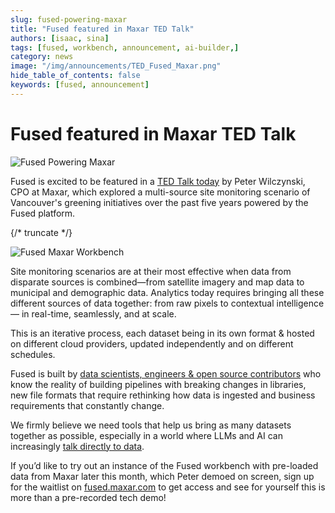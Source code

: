 ```yaml
---
slug: fused-powering-maxar
title: "Fused featured in Maxar TED Talk"
authors: [isaac, sina]
tags: [fused, workbench, announcement, ai-builder,]
category: news
image: "/img/announcements/TED_Fused_Maxar.png"
hide_table_of_contents: false
keywords: [fused, announcement]
---
```


# Fused featured in Maxar TED Talk

![Fused Powering Maxar](/img/announcements/TED_Fused_Maxar.png)

Fused is excited to be featured in a [TED Talk today](https://conferences.ted.com/ted2025/program#day-73697) by Peter Wilczynski, CPO at Maxar, which explored a multi-source site monitoring scenario of Vancouver's greening initiatives over the past five years powered by the Fused platform.

{/* truncate */}

![Fused Maxar Workbench](/img/announcements/fused_maxar_workbench.png)

Site monitoring scenarios are at their most effective when data from disparate sources is combined—from satellite imagery and map data to municipal and demographic data. Analytics today requires bringing all these different sources of data together: from raw pixels to contextual intelligence — in real-time, seamlessly, and at scale.

This is an iterative process, each dataset being in its own format & hosted on different cloud providers, updated independently and on different schedules.

Fused is built by [data scientists, engineers & open source contributors](/blog/why-fused/) who know the reality of building pipelines with breaking changes in libraries, new file formats that require rethinking how data is ingested and business requirements that constantly change.

We firmly believe we need tools that help us bring as many datasets together as possible, especially in a world where LLMs and AI can increasingly [talk directly to data](/blog/announcing-fused-ai-builder/).

If you’d like to try out an instance of the Fused workbench with pre-loaded data from Maxar later this month, which Peter demoed on screen, sign up for the waitlist on [fused.maxar.com](https://fused.maxar.com/) to get access and see for yourself this is more than a pre-recorded tech demo!
